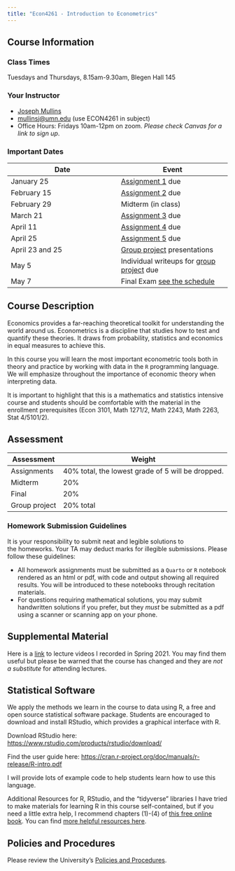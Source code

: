```yaml
---
title: "Econ4261 - Introduction to Econometrics"
---
```


## Course Information

### Class Times
Tuesdays and Thursdays, 8.15am-9.30am, Blegen Hall 145

### Your Instructor

- [Joseph Mullins](http://www.josephlyonmullins.com/)
- [mullinsj\@umn.edu](mailto:mullinsj@umn.edu?subject=Econ4261) (use ECON4261 in subject)
- Office Hours: Fridays 10am-12pm on zoom. *Please check Canvas for a link to sign up*.

### Important Dates

| Date | Event |
| ---- | ---- |
| January 25 | [Assignment 1](assignments/Homework-1.qmd) due |
| February 15 | [Assignment 2](assignments/Homework-2.qmd) due |
| February 29 | Midterm (in class) |
| March 21 | [Assignment 3](assignments/Homework-3.qmd) due |
| April 11 | [Assignment 4](assignments/Homework-4.qmd) due |
| April 25 | [Assignment 5](assignments/Homework-5.qmd) due |
| April 23 and 25 | [Group project](assignments/GroupProject.qmd) presentations |
| May 5 | Individual writeups for [group project](assignments/GroupProject.qmd) due  |
| May 7 | Final Exam [see the schedule](https://onestop.umn.edu/calendar/final-exam-times) |

## Course Description

Economics provides a far-reaching theoretical toolkit for understanding the world around us. Econometrics is a discipline that studies how to test and quantify these theories. It draws from probability, statistics and economics in equal measures to achieve this.

In this course you will learn the most important econometric tools both in theory and practice by working with data in the `R` programming language. We will emphasize throughout the importance of economic theory when interpreting data.

It is important to highlight that this is a mathematics and statistics intensive course and students should be comfortable with the material in the enrollment prerequisites (Econ 3101, Math 1271/2, Math 2243, Math 2263, Stat 4/5101/2).

## Assessment

| Assessment | Weight |
| ----- | ----- |
| Assignments | 40% total, the lowest grade of 5 will be dropped. |
| Midterm | 20% |
| Final | 20% |
| Group project | 20% total |


### Homework Submission Guidelines

It is your responsibility to submit neat and legible solutions to the homeworks. Your TA may deduct marks for illegible submissions. Please follow these guidelines:

- All homework assignments must be submitted as a `Quarto` or `R` notebook rendered as an html or pdf, with code and output showing all required results. You will be introduced to these notebooks through recitation materials.
- For questions requiring mathematical solutions, you may submit handwritten solutions if you prefer, but they *must* be submitted as a pdf using a scanner or scanning app on your phone.

## Supplemental Material

Here is a [link](https://youtube.com/playlist?list=PLZCuo6AdR2dhd3qYHUGPZpqxZvZOI03tH) to lecture videos I recorded in Spring 2021. You may find them useful but please be warned that the course has changed and they are *not a substitute* for attending lectures.

## Statistical Software
We apply the methods we learn in the course to data using R, a free and open source statistical software package. Students are encouraged to download and install RStudio, which provides a graphical interface with R. 

Download RStudio here: <https://www.rstudio.com/products/rstudio/download/>

Find the user guide here: <https://cran.r-project.org/doc/manuals/r-release/R-intro.pdf>

I will provide lots of example code to help students learn how to use this language.

Additional Resources for R, RStudio, and the "tidyverse" libraries
I have tried to make materials for learning R in this course self-contained, but if you need a little extra help, I recommend chapters (1)-(4) of [this free online book](https://moderndive.com/index.html). You can find [more helpful resources here](https://www.tidyverse.org/learn/).

## Policies and Procedures

Please review the University's [Policies and Procedures](docs/University_department_policies_syllabus_23_24.docx).